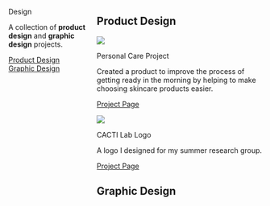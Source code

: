 ::: {.tab-body}

::::: {.columns}

:::{.column .left-col}

::: {.big-text}

Design

:::

::: {.descriptor-text}
A collection of **product design** and **graphic design** projects.
:::

:::{.project-links}

[Product Design](#product-design) 
[Graphic Design](#graphic-design) 

:::

:::

:::{.column  .right-col}

## Product Design

::: {proj-right}

<!-- start of project container -->

::: {.project-container .p-c-design}

::: {.proj-image .design}

![](/projects/HCD-skin-care/images/HCD-skin-care-KG/HCDDP14243.jpg)

:::

::: {.proj-title}

Personal Care Project 

:::

::: {.proj-description}

Created a product to improve the process of getting ready in the morning by helping to  make choosing skincare products easier.

:::

:::{.project-links}

[Project Page](SkyGame.qmd) 

:::

:::
<!-- end of project container -->

<!-- start of project container -->

::: {.project-container  .p-c-design}

::: {.proj-image .design}

![](/images/CACTILogo.png)

:::

::: {.proj-title}

CACTI Lab Logo

:::

::: {.proj-description}

A logo I designed for my summer research group. 

:::

:::{.project-links}

[Project Page](SkyGame.qmd) 

:::

:::
<!-- end of project container -->



:::


## Graphic Design

::::::: {.design-proj-grid}



:::::::






:::



:::::

:::